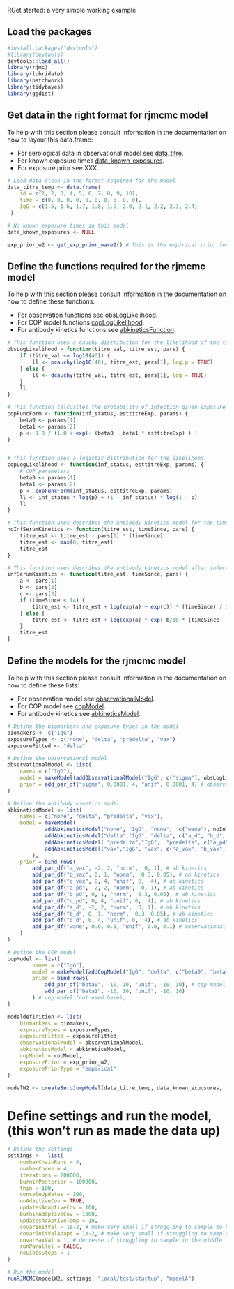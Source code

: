  RGet started: a very simple working example 

## Load the packages

```r

#install.packages("devtools")
#library(devtools)
devtools::load_all()
library(rjmc)
library(lubridate)
library(patchwork)
library(tidybayes)
library(ggdist)

```

## Get data in the right format for rjmcmc model


To help with this section please consult information in the documentation on how to layour this data.frame:

* For serological data in observational model see [data_titre](../man/data_titre.Rd).
* For known exposure times [data_known_exposures](./man/data_known_exposures.Rd).
* For exposure prior see XXX.

```r

# Load data clean in the format required for the model
data_titre_temp <- data.frame(
    id = c(1, 2, 3, 4, 5, 6, 7, 8, 9, 10),
    time = c(0, 0, 0, 0, 0, 0, 0, 0, 0, 0),
    IgG = c(1.5, 1.6, 1.7, 1.8, 1.9, 2.0, 2.1, 2.2, 2.3, 2.4)
 )

# No known exposure times in this model 
data_known_exposures <- NULL

exp_prior_w2 <- get_exp_prior_wave2() # This is the empirical prior for the exposure time

```

## Define the functions required for the rjmcmc model

To help with this section please consult information in the documentation on how to define these functions:

* For observation functions see [obsLogLikelihood](./man/obsLogLikelihood.Rd).
* For COP model functions [copLogLikelihood](./man/copLogLikelihood.Rd).
* For antibody kinetics functions see [abkineticsFunction](./man/abkineticsFunction.Rd).

```r

# This function uses a cauchy distribution for the likelihood of the titre values with a LOD a titre value ofg log10(40)
obsLogLikelihood = function(titre_val, titre_est, pars) {
    if (titre_val <= log10(40)) {
        ll <- pcauchy(log10(40), titre_est, pars[1], log.p = TRUE)
    } else {
        ll <- dcauchy(titre_val, titre_est, pars[1], log = TRUE)
    }
    ll
}

# This function calcualtes the probability of infection given exposure
copFuncForm <- function(inf_status, esttitreExp, params) {
    beta0 <- params[1]
    beta1 <- params[2]
    p <- 1.0 / (1.0 + exp(- (beta0 + beta1 * esttitreExp) ) )
}


# This function uses a logistic distribution for the likelihood.
copLogLikelihood <- function(inf_status, esttitreExp, params) {
    # COP parameters
    beta0 <- params[1]
    beta1 <- params[2]
    p <- copFuncForm(inf_status, esttitreExp, params)
    ll <- inf_status * log(p) + (1 - inf_status) * log(1 - p)
    ll
}

# This function uses describes the antibody kinetics model for the time until infection
noInfSerumKinetics <- function(titre_est, timeSince, pars) {
    titre_est <- titre_est - pars[1] * (timeSince)
    titre_est <- max(0, titre_est)
    titre_est
}

# This function uses describes the antibody kinetics model after infection
infSerumKinetics <- function(titre_est, timeSince, pars) {
    a <- pars[1] 
    b <- pars[2] 
    c <- pars[3]
    if (timeSince < 14) {
        titre_est <- titre_est + log(exp(a) + exp(c)) * (timeSince) / 14;
    } else {
        titre_est <- titre_est + log(exp(a) * exp(-b/10 * (timeSince - 14)) + exp(c));
    }
    titre_est
}

```


## Define the models for the rjmcmc model

To help with this section please consult information in the documentation on how to define these lists:

* For observation model see [observationalModel](./man/observationalModel.Rd).
* For COP model see [copModel](./man/copModel.Rd).
* For antibody kinetics see [abkineticsModel](./man/abkineticsModel.Rd).

```r


# Define the biomarkers and exposure types in the model
biomakers <- c("IgG")
exposureTypes <- c("none", "delta", "predelta", "vax")
exposureFitted <- "delta"

# Define the observational model
observationalModel <- list(
    names = c("IgG"),
    model = makeModel(addObservationalModel("IgG", c("sigma"), obsLogLikelihood)),
    prior = add_par_df("sigma", 0.0001, 4, "unif", 0.0001, 4) # observational model,
)

# Define the antibody kinetics model
abkineticsModel <- list(
    names = c("none", "delta", "predelta", "vax"),
    model = makeModel(
            addAbkineticsModel("none", "IgG", "none",  c("wane"), noInfSerumKinetics),
            addAbkineticsModel("delta","IgG", "delta", c("a_d", "b_d", "c_d"), infSerumKinetics),
            addAbkineticsModel( "predelta","IgG",  "predelta", c("a_pd", "b_pd", "c_pd"), infSerumKinetics),
            addAbkineticsModel("vax","IgG", "vax", c("a_vax", "b_vax", "c_vax"), infSerumKinetics)
        ),
    prior = bind_rows(
        add_par_df("a_vax", -2, 2, "norm",  0, 1), # ab kinetics
        add_par_df("b_vax", 0, 1, "norm",  0.3, 0.05), # ab kinetics
        add_par_df("c_vax", 0, 4, "unif", 0,  4), # ab kinetics 
        add_par_df("a_pd", -2, 2, "norm",  0, 1), # ab kinetics
        add_par_df("b_pd", 0, 1, "norm",  0.3, 0.05), # ab kinetics
        add_par_df("c_pd", 0, 4, "unif", 0,  4), # ab kinetics
        add_par_df("a_d", -2, 2, "norm",  0, 1), # ab kinetics
        add_par_df("b_d", 0, 1, "norm",  0.3, 0.05), # ab kinetics
        add_par_df("c_d", 0, 4, "unif", 0,  4), # ab kinetics
        add_par_df("wane", 0.0, 0.1, "unif", 0.0, 0.1) # observational model
    )
)

# Define the COP model
copModel <- list( 
        names = c("IgG"),
        model = makeModel(addCopModel("IgG", "delta", c("beta0", "beta1"), copFuncForm, copLogLikelihood)),
        prior = bind_rows(
            add_par_df("beta0", -10, 10, "unif", -10, 10), # cop model (not used here)
            add_par_df("beta1", -10, 10, "unif", -10, 10)
        ) # cop model (not used here),
)

modeldefinition <- list(
    biomarkers = biomakers,
    exposureTypes = exposureTypes,
    exposureFitted = exposureFitted,
    observationalModel = observationalModel,
    abkineticsModel = abkineticsModel,
    copModel = copModel,
    exposurePrior = exp_prior_w2,
    exposurePriorType = "empirical"
)

modelW2 <- createSeroJumpModel(data_titre_temp, data_known_exposures, modeldefinition)

````

# Define settings and run the model, (this won't run as made the data up)

```r

# Define the settings
settings <-  list(
    numberChainRuns = 4,
    numberCores = 4,
    iterations = 200000,
    burninPosterior = 100000,
    thin = 100,
    consoleUpdates = 100,
    onAdaptiveCov = TRUE,
    updatesAdaptiveCov = 100,
    burninAdaptiveCov = 1000,
    updatesAdaptiveTemp = 10,
    covarInitVal = 1e-2, # make very small if struggling to sample to beginning
    covarInitValAdapt = 1e-2, # make very small if struggling to sample to beginning
    covarMaxVal = 1, # decrease if struggling to sample in the middle
    runParallel = FALSE,
    noGibbsSteps = 1
)

# Run the model 
runRJMCMC(modelW2, settings, "local/test/startup", "modelA")

```